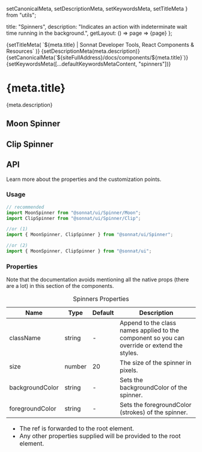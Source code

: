   setCanonicalMeta,
  setDescriptionMeta,
  setKeywordsMeta,
  setTitleMeta
} from "utils";

  title: "Spinners",
  description:
    "Indicates an action with indeterminate wait time running in the background.",
  getLayout: () => page => <WithSidebar>{page}</WithSidebar>
};

<Head>
  {setTitleMeta(
    `${meta.title} | Sonnat Developer Tools, React Components & Resources`
  )}
  {setDescriptionMeta(meta.description)}
  {setCanonicalMeta(`${siteFullAddress}/docs/components/${meta.title}`)}
  {setKeywordsMeta([...defaultKeywordsMetaContent, "spinners"])}
</Head>

<h1>
  <span>{meta.title}</span>
  <AnchorButton anchorId="overview" />
  <PageEditButton href={`pages/docs/components/${meta.title}.mdx`} />
</h1>

<p>{meta.description}</p>

<h2>
  <span>Moon Spinner</span>
  <AnchorButton anchorId="moon-spinner" />
</h2>

<DemoBox code="<MoonSpinner />">
  <MoonSpinner />
</DemoBox>

<h2>
  <span>Clip Spinner</span>
  <AnchorButton anchorId="clip-spinner" />
</h2>

<DemoBox code="<ClipSpinner />">
  <ClipSpinner />
</DemoBox>

<h2>
  <span>API</span>
  <AnchorButton anchorId="api" />
</h2>

<p>Learn more about the properties and the customization points.</p>

<h3>
  <span>Usage</span>
  <AnchorButton anchorId="usage" />
</h3>

```typescript
// recommended
import MoonSpinner from "@sonnat/ui/Spinner/Moon";
import ClipSpinner from "@sonnat/ui/Spinner/Clip";

//or (1)
import { MoonSpinner, ClipSpinner } from "@sonnat/ui/Spinner";

//or (2)
import { MoonSpinner, ClipSpinner } from "@sonnat/ui";
```

<h3>
  <span>Properties</span>
  <AnchorButton anchorId="properties" />
</h3>

<p>
  Note that the documentation avoids mentioning all the native props (there are
  a lot) in this section of the components.
</p>

<table cols={4}>
  <caption>Spinners Properties</caption>
  <thead>
    <tr>
      <th>Name</th>
      <th>Type</th>
      <th>Default</th>
      <th>Description</th>
    </tr>
  </thead>
  <tbody>
    <tr>
      <td>className</td>
      <td>string</td>
      <td>-</td>
      <td>
        Append to the class names applied to the component so you can override
        or extend the styles.
      </td>
    </tr>
    <tr>
      <td>size</td>
      <td>number</td>
      <td>20</td>
      <td>The size of the spinner in pixels.</td>
    </tr>
    <tr>
      <td>backgroundColor</td>
      <td>string</td>
      <td>-</td>
      <td>Sets the backgroundColor of the spinner.</td>
    </tr>
    <tr>
      <td>foregroundColor</td>
      <td>string</td>
      <td>-</td>
      <td>Sets the foregroundColor (strokes) of the spinner.</td>
    </tr>
  </tbody>
  <tfoot>
    <tr>
      <td colSpan="4">
        <ul>
          <li>
            The <inlineCode>ref</inlineCode> is forwarded to the root element.
          </li>
          <li>
            Any other properties supplied will be provided to the root element.
          </li>
        </ul>
      </td>
    </tr>
  </tfoot>
</table>
